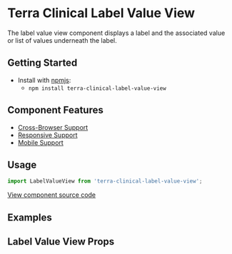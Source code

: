 


# Terra Clinical Label Value View

The label value view component displays a label and the associated value or list of values underneath the label.

## Getting Started

- Install with [npmjs](https://www.npmjs.com):
  - `npm install terra-clinical-label-value-view`

## Component Features
* [Cross-Browser Support](https://github.com/cerner/terra-ui/blob/master/src/terra-dev-site/contributing/ComponentStandards.e.contributing.md#cross-browser-support)
* [Responsive Support](https://github.com/cerner/terra-ui/blob/master/src/terra-dev-site/contributing/ComponentStandards.e.contributing.md#responsive-support)
* [Mobile Support](https://github.com/cerner/terra-ui/blob/master/src/terra-dev-site/contributing/ComponentStandards.e.contributing.md#mobile-support)

## Usage
```jsx
import LabelValueView from 'terra-clinical-label-value-view';
```

[View component source code](https://github.com/cerner/terra-clinical/tree/master/packages/terra-clinical-label-value-view)

## Examples
<LabelValueViewText title="Label Value View with a Text Input" />
<LabelValueViewNode title="Label Value View with a Node Input" />
<LabelValueViewNodeCustom title="Label Value View with a Node Input (Custom)" />

## Label Value View Props
<LabelValueViewPropsTable />